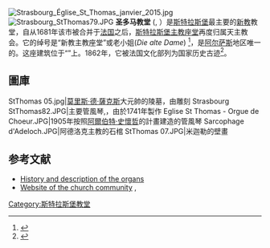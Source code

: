 [[File:Strasbourg_Église_St_Thomas_janvier_2015.jpg|thumb]]
[[File:Strasbourg_StThomas79.JPG|thumb]]
'''圣多马教堂''' ({{lang-fr|Église Saint-Thomas}}, {{lang-de|Thomaskirche}}）是[[斯特拉斯堡|斯特拉斯堡]]最主要的[[新教|新教]]教堂，自从1681年该市被合并于[[法国|法国]]之后，[[斯特拉斯堡主教座堂|斯特拉斯堡主教座堂]]再度归属天主教会。它的绰号是“新教主教座堂”或老小姐(''Die alte Dame'') <ref>{{Cite web |url=http://www.saint-thomas-strasbourg.org/index_f.html |title=Presentation of the Church on the parish website |accessdate=2011-05-09 |archive-date=2007-07-01 |archive-url=https://web.archive.org/web/20070701052340/http://www.saint-thomas-strasbourg.org/index_f.html |dead-url=yes }}</ref>，是[[阿尔萨斯|阿尔萨斯]]地区唯一的{{tsl|en|hall church|廳堂式教堂}}。这座建筑位于“{{tsl|en|Route Romane d'Alsace|阿尔萨斯罗曼之路}}”上。1862年，它被法国文化部列为国家历史古迹<ref>{{Cite web |url=http://www.culture.gouv.fr/public/mistral/merimee_fr?ACTION=CHERCHER&FIELD_1=REF&VALUE_1=PA00085032 |title=存档副本 |accessdate=2011-05-09 |archive-date=2016-03-22 |archive-url=https://web.archive.org/web/20160322204638/http://www.culture.gouv.fr/public/mistral/merimee_fr?ACTION=CHERCHER&FIELD_1=REF&VALUE_1=PA00085032 |dead-url=no }}</ref>。

== 圖庫 ==
<gallery perrow=4>
StThomas 05.jpg|[[莫里斯·德·薩克斯|莫里斯·德·薩克斯]]大元帥的陵墓，由{{le|讓-巴蒂斯特·皮加勒|Jean-Baptiste Pigalle}}雕刻
Strasbourg StThomas82.JPG|主要管風琴,，由{{le|讓-安德烈·西爾伯曼|Johann Andreas Silbermann}}於1741年製作
Eglise St Thomas - Orgue de Choeur.JPG|1905年按照[[阿爾伯特·史懷哲|阿爾伯特·史懷哲]]的計畫建造的管風琴
Sarcophage d'Adeloch.JPG|阿德洛克主教的石棺
StThomas 07.JPG|米迦勒的壁畫
</gallery>

== 参考文献 ==
{{reflist}}
*[https://web.archive.org/web/20120206094227/http://infopuq.uquebec.ca/~uss1010/orgues/france/strasbourgst.html#English#English History and description of the organs] 
*[https://web.archive.org/web/20070701052340/http://www.saint-thomas-strasbourg.org/index_f.html Website of the church community] {{fr icon}}, {{de icon}}
{{coord|48|34|47|N|7|44|43|E|type:landmark_scale:1000|display=title}}
{{Commonscat|Église Saint-Thomas, Strasbourg}}
{{斯特拉斯堡教堂}}
[[Category:斯特拉斯堡教堂|Category:斯特拉斯堡教堂]]